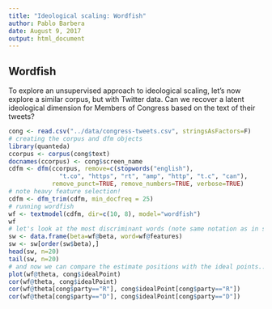 ```yaml
---
title: "Ideological scaling: Wordfish"
author: Pablo Barbera
date: August 9, 2017
output: html_document
---
```


## Wordfish

To explore an unsupervised approach to ideological scaling, let's now explore a similar corpus, but with Twitter data. Can we recover a latent ideological dimension for Members of Congress based on the text of their tweets?

```r
cong <- read.csv("../data/congress-tweets.csv", stringsAsFactors=F)
# creating the corpus and dfm objects
library(quanteda)
ccorpus <- corpus(cong$text)
docnames(ccorpus) <- cong$screen_name
cdfm <- dfm(ccorpus, remove=c(stopwords("english"), 
              "t.co", "https", "rt", "amp", "http", "t.c", "can"), 
            remove_punct=TRUE, remove_numbers=TRUE, verbose=TRUE)
# note heavy feature selection!
cdfm <- dfm_trim(cdfm, min_docfreq = 25)
# running wordfish
wf <- textmodel(cdfm, dir=c(10, 8), model="wordfish")
wf
# let's look at the most discriminant words (note same notation as in slides)
sw <- data.frame(beta=wf@beta, word=wf@features)
sw <- sw[order(sw$beta),]
head(sw, n=20)
tail(sw, n=20)
# and now we can compare the estimate positions with the ideal points...
plot(wf@theta, cong$idealPoint)
cor(wf@theta, cong$idealPoint)
cor(wf@theta[cong$party=="R"], cong$idealPoint[cong$party=="R"])
cor(wf@theta[cong$party=="D"], cong$idealPoint[cong$party=="D"])

```




